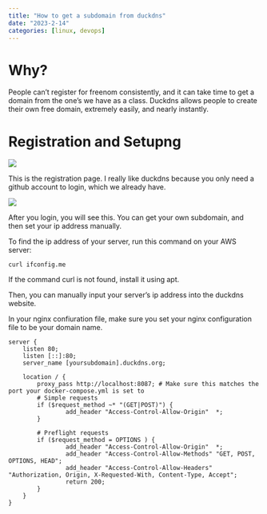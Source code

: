 ```yaml
---
title: "How to get a subdomain from duckdns"
date: "2023-2-14"
categories: [linux, devops]
---
```


# Why?

People can't register for freenom consistently, and it can take time to get a domain from the one's we have as a class. Duckdns allows people to create their own free domain, extremely easily, and nearly instantly.

# Registration and Setupng
![](register.png)

This is the registration page. I really like duckdns because you only need a github account to login, which we already have.

![](login.png)

After you login, you will see this. You can get your own subdomain, and then set your ip address manually.

To find the ip address of your server, run this command on your AWS server:

`curl ifconfig.me`

If the command curl is not found, install it using apt.

Then, you can manually input your server's ip address into the duckdns website.

In your nginx confiuration file, make sure you set your nginx configuration file to be your domain name.

```t
server {
    listen 80;
    listen [::]:80;
    server_name [yoursubdomain].duckdns.org;

    location / {
        proxy_pass http://localhost:8087; # Make sure this matches the port your docker-compose.yml is set to
        # Simple requests
        if ($request_method ~* "(GET|POST)") {
                add_header "Access-Control-Allow-Origin"  *;
        }

        # Preflight requests
        if ($request_method = OPTIONS ) {
                add_header "Access-Control-Allow-Origin"  *;
                add_header "Access-Control-Allow-Methods" "GET, POST, OPTIONS, HEAD";
                add_header "Access-Control-Allow-Headers" "Authorization, Origin, X-Requested-With, Content-Type, Accept";
                return 200;
        }
    }
}
```